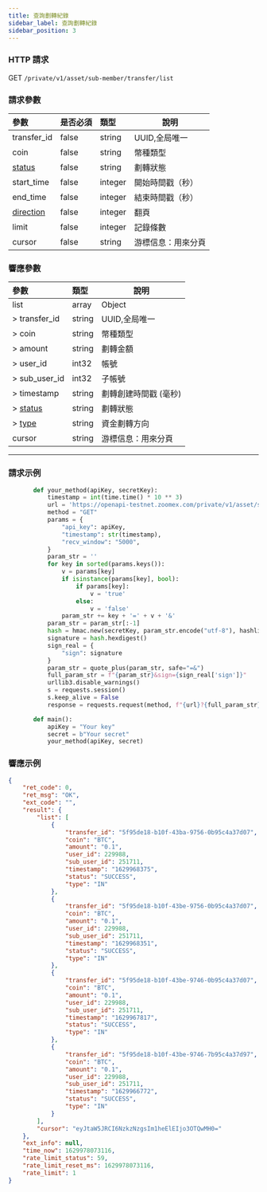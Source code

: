 ```yaml
---
title: 查詢劃轉紀錄
sidebar_label: 查詢劃轉紀錄
sidebar_position: 3
---
```


### HTTP 請求
GET `/private/v1/asset/sub-member/transfer/list`

### 請求參數
| 參數 | 是否必須 | 類型 | 說明|
|:----- |:-------|:-----|------ |
|transfer_id |false |string |UUID,全局唯一 |
|coin |false |string |幣種類型 |
|[status](../asset/enum#transferstatus-status) |false |string |劃轉狀態 |
|start_time |false |integer |開始時間戳（秒） |
|end_time |false |integer |結束時間戳（秒） |
|[direction](../asset/enum#assetdirection-direction) |false |integer |翻頁 |
|limit |false |integer |記錄條數|
|cursor |false |string |游標信息：用來分頁|

### 響應參數
| 參數 | 類型 | 說明|
|:----- |:-----|----- |
|list |array|Object |
|> transfer_id |string |UUID,全局唯一 |
|> coin |string |幣種類型 |
|> amount |string |劃轉金額 |
|> user_id |int32 |帳號 |
|> sub_user_id |int32 |子帳號 |
|> timestamp |string |劃轉創建時間戳 (毫秒) |
|> [status](../asset/enum#transferstatus-status) |string |劃轉狀態 |
|> [type](../asset/enum#transfertype-type) |string |資金劃轉方向 |
|cursor |string|游標信息：用來分頁 |

---

### 請求示例

```python
       def your_method(apiKey, secretKey):
           timestamp = int(time.time() * 10 ** 3)
           url = 'https://openapi-testnet.zoomex.com/private/v1/asset/sub-member/transfer/list'
           method = "GET"
           params = {
               "api_key": apiKey,
               "timestamp": str(timestamp),
               "recv_window": "5000",
           }
           param_str = ''
           for key in sorted(params.keys()):
               v = params[key]
               if isinstance(params[key], bool):
                   if params[key]:
                       v = 'true'
                   else:
                       v = 'false'
               param_str += key + '=' + v + '&'
           param_str = param_str[:-1]
           hash = hmac.new(secretKey, param_str.encode("utf-8"), hashlib.sha256)
           signature = hash.hexdigest()
           sign_real = {
               "sign": signature
           }
           param_str = quote_plus(param_str, safe="=&")
           full_param_str = f"{param_str}&sign={sign_real['sign']}"
           urllib3.disable_warnings()
           s = requests.session()
           s.keep_alive = False
           response = requests.request(method, f"{url}?{full_param_str}", verify=False)

       def main():
           apiKey = "Your key"
           secret = b"Your secret"
           your_method(apiKey, secret)

```

### 響應示例

```json
{
    "ret_code": 0,
    "ret_msg": "OK",
    "ext_code": "",
    "result": {
        "list": [
            {
                "transfer_id": "5f95de18-b10f-43ba-9756-0b95c4a37d07",
                "coin": "BTC",
                "amount": "0.1",
                "user_id": 229988,
                "sub_user_id": 251711,
                "timestamp": "1629968375",
                "status": "SUCCESS",
                "type": "IN"
            },
            {
                "transfer_id": "5f95de18-b10f-43be-9756-0b95c4a37d07",
                "coin": "BTC",
                "amount": "0.1",
                "user_id": 229988,
                "sub_user_id": 251711,
                "timestamp": "1629968351",
                "status": "SUCCESS",
                "type": "IN"
            },
            {
                "transfer_id": "5f95de18-b10f-43be-9746-0b95c4a37d07",
                "coin": "BTC",
                "amount": "0.1",
                "user_id": 229988,
                "sub_user_id": 251711,
                "timestamp": "1629967817",
                "status": "SUCCESS",
                "type": "IN"
            },
            {
                "transfer_id": "5f95de18-b10f-43be-9746-7b95c4a37d97",
                "coin": "BTC",
                "amount": "0.1",
                "user_id": 229988,
                "sub_user_id": 251711,
                "timestamp": "1629966772",
                "status": "SUCCESS",
                "type": "IN"
            }
        ],
        "cursor": "eyJtaW5JRCI6NzkzNzgsIm1heElEIjo3OTQwMH0="
    },
    "ext_info": null,
    "time_now": 1629978073116,
    "rate_limit_status": 59,
    "rate_limit_reset_ms": 1629978073116,
    "rate_limit": 1
}
```
